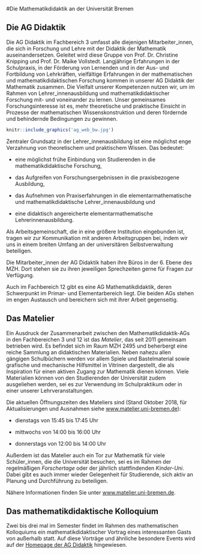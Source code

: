 #Die Mathematikdidaktik an der Universität Bremen

Die AG Didaktik
---------------

Die AG Didaktik im Fachbereich 3 umfasst alle diejenigen
Mitarbeiter\_innen, die sich in Forschung und Lehre mit der Didaktik der
Mathematik auseinandersetzen. Geleitet wird diese Gruppe von Prof. Dr. Christine Knipping und Prof. Dr. Maike Vollstedt. Langjährige Erfahrungen in der Schulpraxis, in der Förderung
von Lernenden und in der Aus- und Fortbildung von Lehrkräften,
vielfältige Erfahrungen in der mathematischen und mathematikdidaktischen
Forschung kommen in unserer AG Didaktik der Mathematik zusammen. Die
Vielfalt unserer Kompetenzen nutzen wir, um im Rahmen von
Lehrer\_innenausbildung und mathematikdidaktischer Forschung mit- und
voneinander zu lernen. Unser gemeinsames Forschungsinteresse ist es,
mehr theoretische und praktische Einsicht in Prozesse der mathematischen
Wissenskonstruktion und deren fördernde und behindernde Bedingungen zu
gewinnen.

```r
knitr::include_graphics('ag_web_bw.jpg')
```

Zentraler Grundsatz in der Lehrer\_innenausbildung ist eine möglichst
enge Verzahnung von theoretischem und praktischem Wissen. Das bedeutet:

-   eine möglichst frühe Einbindung von Studierenden in die
    mathematikdidaktische Forschung,

-   das Aufgreifen von Forschungsergebnissen in die praxisbezogene
    Ausbildung,

-   das Aufnehmen von Praxiserfahrungen in die elementarmathematische
    und mathematikdidaktische Lehrer\_innenausbildung und

-   eine didaktisch angereicherte
    elementarmathematische Lehrerinnenausbildung.

Als Arbeitsgemeinschaft, die in eine größere Institution eingebunden
ist, tragen wir zur Kommunikation mit anderen Arbeitsgruppen bei, indem
wir uns in einem breiten Umfang an der universitären Selbstverwaltung
beteiligen.

Die Mitarbeiter\_innen der AG Didaktik haben ihre Büros in der 6. Ebene
des MZH. Dort stehen sie zu ihren jeweiligen Sprechzeiten gerne für
Fragen zur Verfügung.

Auch im Fachbereich 12 gibt es eine AG Mathematikdidaktik, deren
Schwerpunkt im Primar- und Elementarbereich liegt. Die beiden AGs stehen
im engen Austausch und bereichern sich mit ihrer Arbeit gegenseitig.

Das Matelier
------------

Ein Ausdruck der Zusammenarbeit zwischen den Mathematikdidaktik-AGs in den Fachbereichen 3 und 12 ist das *Matelier*, das seit 2011 gemeinsam betrieben wird. Es befindet sich im Raum MZH 2495 und beherbergt eine reiche Sammlung an didaktischen Materialien. Neben nahezu allen gängigen Schulbüchern werden vor allem Spiele und Bastelmaterial sowie grafische und mechanische Hilfsmittel in Vitrinen dargestellt, die als Inspiration für einen aktiven Zugang zur Mathematik dienen können. Viele Materialien können von den Studierenden der Universität zudem ausgeliehen werden, sei es zur Verwendung im Schulpraktikum oder in einer unserer Lehrveranstaltungen.

Die aktuellen Öffnungszeiten des Mateliers sind (Stand Oktober 2018, für Aktualisierungen und Ausnahmen siehe [www.matelier.uni-bremen.de](https://www.matelier.uni-bremen.de)):

-   dienstags von 15:45 bis 17:45 Uhr

-   mittwochs von 14:00 bis 16:00 Uhr

-   donnerstags von 12:00 bis 14:00 Uhr

Außerdem ist das Matelier auch ein Tor zur Mathematik für viele Schüler\_innen, die die Universität besuchen, sei es im Rahmen der regelmäßigen *Forschertage* oder der jährlich stattfindenden *Kinder-Uni*. Dabei gibt es auch immer wieder Gelegenheit für Studierende, sich aktiv an Planung und Durchführung zu beteiligen.

Nähere Informationen finden Sie unter [www.matelier.uni-bremen.de](https://www.matelier.uni-bremen.de).

Das mathematikdidaktische Kolloquium
------------------------------------

Zwei bis drei mal im Semester findet im Rahmen des mathematischen Kolloquiums ein mathematikdidaktischer Vortrag eines interessanten Gasts von außerhalb statt. Auf diese Vorträge und ähnliche besondere Events wird auf der [Homepage der AG Didaktik](http://www.math.uni-bremen.de/didaktik/) hingewiesen.
